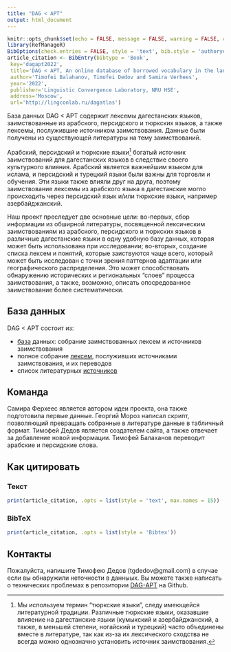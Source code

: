 ```yaml
---
title: "DAG < APT"
output: html_document
---
```


```r
knitr::opts_chunk$set(echo = FALSE, message = FALSE, warning = FALSE, comment = '')
library(RefManageR)
BibOptions(check.entries = FALSE, style = 'text', bib.style = 'authoryear')
article_citation <- BibEntry(bibtype = 'Book', 
 key='dagapt2022',
 title='DAG < APT, An online database of borrowed vocabulary in the languages of Daghestan, v. 1.0.0',
 author='Timofei Balahanov, Timofei Dedov and Samira Verhees',
 year='2022',
 publisher='Linguistic Convergence Laboratory, NRU HSE',
 address='Moscow',
 url='http://lingconlab.ru/dagatlas')
```

База данных DAG \< APT содержит лексемы дагестанских языков, заимствованные из арабского, персидского и тюркских языков, а также лексемы, послужившие источником заимствования. Данные были получены из существующей литературы на тему заимствований.

Арабский, персидский и тюркские языки[^1] богатый источник заимствований для дагестанских языков в следствие своего культурного влияния. Арабский является важнейшим языком для ислама, и персидский и турецкий языки были важны для торговли и обучения. Эти языки также влияли друг на друга, поэтому заимствование лексемы из арабского языка в дагестанские могло происходить через персидский язык и/или тюркские языки, например азербайджанский.

[^1]: Мы используем термин "тюркские языки", следу имеющейся литературной традиции. Различные тюркские языки, оказавшие влияение на дагестанские языки (кумыкский и азербайджанский, а также, в меньшей степени, ногайский и турецкий) часто объединены вместе в литературе, так как из-за их лексического сходства не всегда можно однозначно установить источник заимствования.

Наш проект преследует две основные цели: во-первых, сбор информации из обширной литературы, посвященной лексическим заимствованиям из арабского, персидского и тюркских языков в различные дагестанские языки в одну удобную базу данных, которая может быть использована при исследовании; во-вторых, создание списка лексем и понятий, которые заиствуются чаще всего, который может быть исследован с точки зрения паттернов адаптации или географического распределения. Это может способствовать обнаружению исторических и региональных "слоев" процесса заимствования, а также, возможно, описать опосредованное заимствование более систематически.

## База данных

DAG \< APT состоит из:

-   [база](https://lingconlab.github.io/DAG-APT/ru/database.html) данных: собрание заимствованных лексем и источников заимствования
-   полное собрание [лексем](https://lingconlab.github.io/DAG-APT/ru/donor_lexems.html), послуживших источниками заимствования, и их переводов
-   список литературных [источников](https://lingconlab.github.io/DAG-APT/ru/sources.html)

## Команда

Самира Ферхеес является автором идеи проекта, она также подготовила первые данные. Георгий Мороз написал скрипт, позволяющий превращать собранные в литературе данные в табличный формат. Тимофей Дедов является создателем сайта, а также отвечает за добавление новой информации. Тимофей Балаханов переводит арабские и персидские слова.

## Как цитировать {.tabset .tabset-fade .tabset-pills}

### Текст

```r
print(article_citation, .opts = list(style = 'text', max.names = 15))
```

### BibTeX

```r
print(article_citation, .opts = list(style = 'Bibtex'))
```

## Контакты

Пожалуйста, напишите Тимофею Дедов (tgdedov\@gmail.com) в случае если вы обнаружили неточности в данныых. Вы можете также написать о технических проблемах в репозитории [DAG-APT](#0) на Github.
